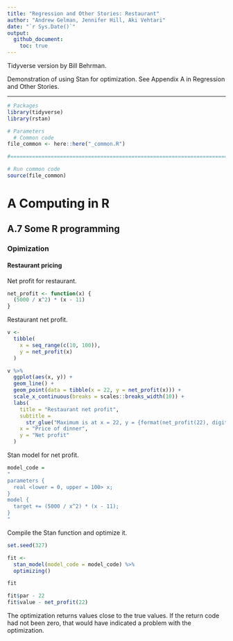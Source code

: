 ```yaml
---
title: "Regression and Other Stories: Restaurant"
author: "Andrew Gelman, Jennifer Hill, Aki Vehtari"
date: "`r Sys.Date()`"
output:
  github_document:
    toc: true
---
```

Tidyverse version by Bill Behrman.

Demonstration of using Stan for optimization. See Appendix A in
Regression and Other Stories.

-------------

```r
# Packages
library(tidyverse)
library(rstan)

# Parameters
  # Common code
file_common <- here::here("_common.R")

#===============================================================================

# Run common code
source(file_common)
```

# A Computing in R

## A.7 Some R programming

### Opimization

#### Restaurant pricing

Net profit for restaurant.

```r
net_profit <- function(x) {
  (5000 / x^2) * (x - 11)
}
```

Restaurant net profit.

```r
v <- 
  tibble(
    x = seq_range(c(10, 100)),
    y = net_profit(x)
  )

v %>% 
  ggplot(aes(x, y)) +
  geom_line() +
  geom_point(data = tibble(x = 22, y = net_profit(x))) +
  scale_x_continuous(breaks = scales::breaks_width(10)) +
  labs(
    title = "Restaurant net profit",
    subtitle = 
      str_glue("Maximum is at x = 22, y = {format(net_profit(22), digits = 2, nsmall = 2)}"),
    x = "Price of dinner",
    y = "Net profit"
  )
```

Stan model for net profit.

```r
model_code =
"
parameters {
  real <lower = 0, upper = 100> x;
}
model {
  target += (5000 / x^2) * (x - 11);
}
"
```

Compile the Stan function and optimize it.

```r
set.seed(327)

fit <- 
  stan_model(model_code = model_code) %>% 
  optimizing()
```

```r
fit

fit$par - 22
fit$value - net_profit(22)
```

The optimization returns values close to the true values. If the return code had not been zero, that would have indicated a problem with the optimization.

